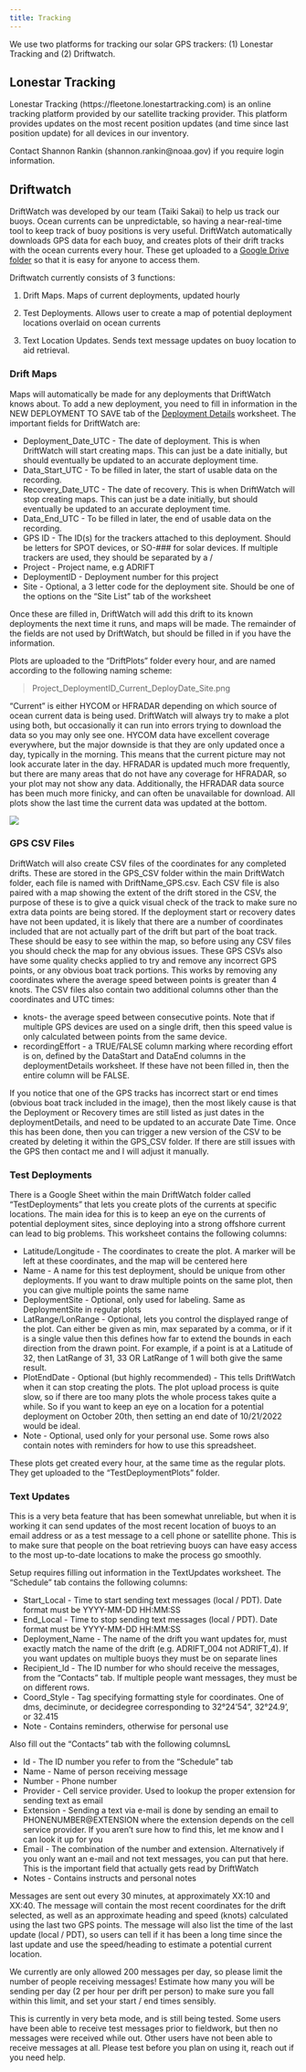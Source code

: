 ```yaml
---
title: Tracking
---
```


We use two platforms for tracking our solar GPS trackers: (1) Lonestar Tracking and (2) Driftwatch.

## Lonestar Tracking

Lonestar Tracking (https://fleetone.lonestartracking.com) is an online tracking platform provided by our satellite tracking provider. This platform provides updates on the most recent position updates (and time since last position update) for all devices in our inventory.

Contact Shannon Rankin (shannon.rankin\@noaa.gov) if you require login information.

## Driftwatch

DriftWatch was developed by our team (Taiki Sakai) to help us track our buoys. Ocean currents can be unpredictable, so having a near-real-time tool to keep track of buoy positions is very useful. DriftWatch automatically downloads GPS data for each buoy, and creates plots of their drift tracks with the ocean currents every hour. These get uploaded to a [Google Drive folder](https://drive.google.com/drive/folders/10LOJhEUO6mfjY0LmXwmm2iu0JH70uj6x?usp=sharing) so that it is easy for anyone to access them.

Driftwatch currently consists of 3 functions:

1.  Drift Maps. Maps of current deployments, updated hourly

2.  Test Deployments. Allows user to create a map of potential deployment locations overlaid on ocean currents

3.  Text Location Updates. Sends text message updates on buoy location to aid retrieval.

### Drift Maps

Maps will automatically be made for any deployments that DriftWatch knows about. To add a new deployment, you need to fill in information in the NEW DEPLOYMENT TO SAVE tab of the [Deployment Details](https://docs.google.com/spreadsheets/u/0/d/10bxlwfVOe1LFfj69B_YddxcA0V14m7codYwgD2YncFk/edit) worksheet. The important fields for DriftWatch are:

-   Deployment_Date_UTC - The date of deployment. This is when DriftWatch will start creating maps. This can just be a date initially, but should eventually be updated to an accurate deployment time.
-   Data_Start_UTC - To be filled in later, the start of usable data on the recording. 
-   Recovery_Date_UTC - The date of recovery. This is when DriftWatch will stop creating maps. This can just be a date initially, but should eventually be updated to an accurate deployment time.
-   Data_End_UTC - To be filled in later, the end of usable data on the recording. 
-   GPS ID - The ID(s) for the trackers attached to this deployment. Should be letters for SPOT devices, or SO-### for solar devices. If multiple trackers are used, they should be separated by a /
-   Project - Project name, e.g ADRIFT
-   DeploymentID - Deployment number for this project
-   Site - Optional, a 3 letter code for the deployment site. Should be one of the options on the "Site List" tab of the worksheet

Once these are filled in, DriftWatch will add this drift to its known deployments the next time it runs, and maps will be made. The remainder of the fields are not used by DriftWatch, but should be filled in if you have the information.

Plots are uploaded to the "DriftPlots" folder every hour, and are named according to the following naming scheme:

> Project_DeploymentID_Current_DeployDate_Site.png

"Current" is either HYCOM or HFRADAR depending on which source of ocean current data is being used. DriftWatch will always try to make a plot using both, but occasionally it can run into errors trying to download the data so you may only see one. HYCOM data have excellent coverage everywhere, but the major downside is that they are only updated once a day, typically in the morning. This means that the current picture may not look accurate later in the day. HFRADAR is updated much more frequently, but there are many areas that do not have any coverage for HFRADAR, so your plot may not show any data. Additionally, the HFRADAR data source has been much more finicky, and can often be unavailable for download. All plots show the last time the current data was updated at the bottom.

![](images/Screenshot%202022-11-01%20123523.png)

### GPS CSV Files

DriftWatch will also create CSV files of the coordinates for any completed drifts. These are stored in the GPS_CSV folder within the main DriftWatch folder, each file is named with DriftName_GPS.csv. Each CSV file is also paired with a map showing the extent of the drift stored in the CSV, the purpose of these is to give a quick visual check of the track to make sure no extra data points are being stored. If the deployment start or recovery dates have not been updated, it is likely that there are a number of coordinates included that are not actually part of the drift but part of the boat track. These should be easy to see within the map, so before using any CSV files you should check the map for any obvious issues. These GPS CSVs also have some quality checks applied to try and remove any incorrect GPS points, or any obvious boat track portions. This works by removing any coordinates where the average speed between points is greater than 4 knots. The CSV files also contain two additional columns other than the coordinates and UTC times:

-   knots- the average speed between consecutive points. Note that if multiple GPS devices are used on a single drift, then this speed value is only calculated between points from the same device. 
-   recordingEffort - a TRUE/FALSE column marking where recording effort is on, defined by the DataStart and DataEnd columns in the deploymentDetails worksheet. If these have not been filled in, then the entire column will be FALSE. 

If you notice that one of the GPS tracks has incorrect start or end times (obvious boat track included in the image), then the most likely cause is that the Deployment or Recovery times are still listed as just dates in the deploymentDetails, and need to be updated to an accurate Date Time. Once this has been done, then you can trigger a new version of the CSV to be created by deleting it within the GPS_CSV folder. If there are still issues with the GPS then contact me and I will adjust it manually.

### Test Deployments

There is a Google Sheet within the main DriftWatch folder called "TestDeployments" that lets you create plots of the currents at specific locations. The main idea for this is to keep an eye on the currents of potential deployment sites, since deploying into a strong offshore current can lead to big problems. This worksheet contains the following columns:

-   Latitude/Longitude - The coordinates to create the plot. A marker will be left at these coordinates, and the map will be centered here
-   Name - A name for this test deployment, should be unique from other deployments. If you want to draw multiple points on the same plot, then you can give multiple points the same name
-   DeploymentSite - Optional, only used for labeling. Same as DeploymentSite in regular plots
-   LatRange/LonRange - Optional, lets you control the displayed range of the plot. Can either be given as min, max separated by a comma, or if it is a single value then this defines how far to extend the bounds in each direction from the drawn point. For example, if a point is at a Latitude of 32, then LatRange of 31, 33 OR LatRange of 1 will both give the same result. 
-   PlotEndDate - Optional (but highly recommended) - This tells DriftWatch when it can stop creating the plots. The plot upload process is quite slow, so if there are too many plots the whole process takes quite a while. So if you want to keep an eye on a location for a potential deployment on October 20th, then setting an end date of 10/21/2022 would be ideal.
-   Note - Optional, used only for your personal use. Some rows also contain notes with reminders for how to use this spreadsheet.

These plots get created every hour, at the same time as the regular plots. They get uploaded to the "TestDeploymentPlots" folder.

### Text Updates

This is a very beta feature that has been somewhat unreliable, but when it is working it can send updates of the most recent location of buoys to an email address or as a test message to a cell phone or satellite phone. This is to make sure that people on the boat retrieving buoys can have easy access to the most up-to-date locations to make the process go smoothly. 

Setup requires filling out information in the TextUpdates worksheet. The "Schedule" tab contains the following columns:

-   Start_Local - Time to start sending text messages (local / PDT). Date format must be YYYY-MM-DD HH:MM:SS
-   End_Local - Time to stop sending text messages (local / PDT). Date format must be YYYY-MM-DD HH:MM:SS
-   Deployment_Name - The name of the drift you want updates for, must exactly match the name of the drift (e.g. ADRIFT_004 not ADRIFT_4). If you want updates on multiple buoys they must be on separate lines
-   Recipient_Id - The ID number for who should receive the messages, from the "Contacts" tab. If multiple people want messages, they must be on different rows.
-   Coord_Style - Tag specifying formatting style for coordinates. One of dms, deciminute, or decidegree corresponding to 32°24'54", 32°24.9', or 32.415
-   Note - Contains reminders, otherwise for personal use

Also fill out the "Contacts" tab with the following columnsL

-   Id - The ID number you refer to from the "Schedule" tab
-   Name - Name of person receiving message
-   Number - Phone number
-   Provider - Cell service provider. Used to lookup the proper extension for sending text as email
-   Extension - Sending a text via e-mail is done by sending an email to PHONENUMBER\@EXTENSION where the extension depends on the cell service provider. If you aren't sure how to find this, let me know and I can look it up for you
-   Email - The combination of the number and extension. Alternatively if you only want an e-mail and not text messages, you can put that here. This is the important field that actually gets read by DriftWatch
-   Notes - Contains instructs and personal notes

Messages are sent out every 30 minutes, at approximately XX:10 and XX:40. The message will contain the most recent coordinates for the drift selected, as well as an approximate heading and speed (knots) calculated using the last two GPS points. The message will also list the time of the last update (local / PDT), so users can tell if it has been a long time since the last update and use the speed/heading to estimate a potential current location.

::: callout-note
We currently are only allowed 200 messages per day, so please limit the number of people receiving messages! Estimate how many you will be sending per day (2 per hour per drift per person) to make sure you fall within this limit, and set your start / end times sensibly. 
:::

::: callout-note
This is currently in very beta mode, and is still being tested. Some users have been able to receive test messages prior to fieldwork, but then no messages were received while out. Other users have not been able to receive messages at all. Please test before you plan on using it, reach out if you need help.
:::
